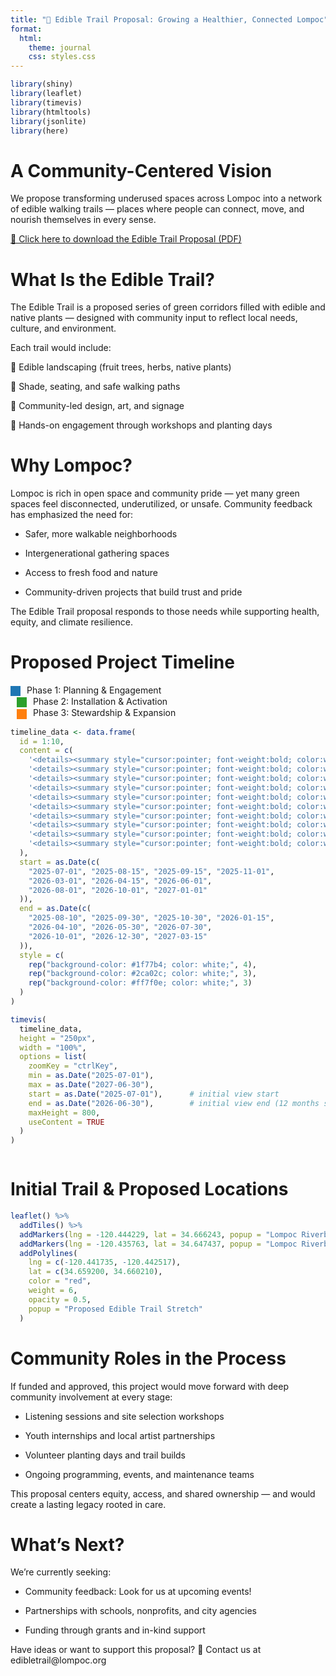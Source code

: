 ```yaml
---
title: "🌿 Edible Trail Proposal: Growing a Healthier, Connected Lompoc"
format: 
  html:
    theme: journal
    css: styles.css 
---
```


```r

library(shiny)
library(leaflet)
library(timevis)
library(htmltools)
library(jsonlite)
library(here)

```


# A Community-Centered Vision
::: {.card .p-4 .mb-4}
We propose transforming underused spaces across Lompoc into a network of edible walking trails — places where people can connect, move, and nourish themselves in every sense.

[📄 Click here to download the Edible Trail Proposal (PDF)](../edible-trail-proposal.pdf)

:::

# What Is the Edible Trail?

::: {.card .p-4 .mb-4}
The Edible Trail is a proposed series of green corridors filled with edible and native plants — designed with community input to reflect local needs, culture, and environment.

Each trail would include:

🍊 Edible landscaping (fruit trees, herbs, native plants)

🌳 Shade, seating, and safe walking paths

🎨 Community-led design, art, and signage

🤝 Hands-on engagement through workshops and planting days
:::


# Why Lompoc?


::: {.card .p-4 .mb-4}
Lompoc is rich in open space and community pride — yet many green spaces feel disconnected, underutilized, or unsafe. Community feedback has emphasized the need for:

- Safer, more walkable neighborhoods

- Intergenerational gathering spaces

- Access to fresh food and nature

- Community-driven projects that build trust and pride

The Edible Trail proposal responds to those needs while supporting health, equity, and climate resilience.
:::


# Proposed Project Timeline


::: {.card .p-3 .mb-2}
<span style="display:inline-block; width:16px; height:16px; background:#1f77b4; margin-right:6px; vertical-align:middle;"></span> Phase 1: Planning & Engagement  
<span style="display:inline-block; width:16px; height:16px; background:#2ca02c; margin-right:6px; vertical-align:middle; margin-left:10px;"></span> Phase 2: Installation & Activation  
<span style="display:inline-block; width:16px; height:16px; background:#ff7f0e; margin-right:6px; vertical-align:middle; margin-left:10px;"></span> Phase 3: Stewardship & Expansion  
:::

```r

timeline_data <- data.frame(
  id = 1:10,
  content = c(
    '<details><summary style="cursor:pointer; font-weight:bold; color:white;">📝 Community Introduction & Feedback</summary><p style="margin-top:5px;">Gather feedback from residents and host listening sessions to shape project goals.</p></details>',
    '<details><summary style="cursor:pointer; font-weight:bold; color:white;">👥 Advisory Committee & Partnerships</summary><p style="margin-top:5px;">Form committee and identify key community and institutional partners.</p></details>',
    '<details><summary style="cursor:pointer; font-weight:bold; color:white;">📍 Site Identification & Design Workshops</summary><p style="margin-top:5px;">Hold workshops to select and design trail locations.</p></details>',
    '<details><summary style="cursor:pointer; font-weight:bold; color:white;">💰 Fundraising & Resource Gathering</summary><p style="margin-top:5px;">Secure funding and gather materials for trail implementation.</p></details>',
    '<details><summary style="cursor:pointer; font-weight:bold; color:white;">📐 Final Design & Site Prep</summary><p style="margin-top:5px;">Complete detailed designs and prepare sites for construction.</p></details>',
    '<details><summary style="cursor:pointer; font-weight:bold; color:white;">🌱 Community Planting & Trail Build-Out</summary><p style="margin-top:5px;">Plant native and edible species and build trail infrastructure.</p></details>',
    '<details><summary style="cursor:pointer; font-weight:bold; color:white;">🎉 Programming & Community Events</summary><p style="margin-top:5px;">Organize events to promote trail use and community engagement.</p></details>',
    '<details><summary style="cursor:pointer; font-weight:bold; color:white;">🧤 Volunteer Stewardship & Maintenance</summary><p style="margin-top:5px;">Recruit and train volunteers for ongoing trail stewardship.</p></details>',
    '<details><summary style="cursor:pointer; font-weight:bold; color:white;">📊 Monitoring & Feedback Loops</summary><p style="margin-top:5px;">Track trail use, collect feedback, and make improvements.</p></details>',
    '<details><summary style="cursor:pointer; font-weight:bold; color:white;">🚀 Expansion & Policy Integration</summary><p style="margin-top:5px;">Plan future trail expansions and integrate with local policies.</p></details>'
  ),
  start = as.Date(c(
    "2025-07-01", "2025-08-15", "2025-09-15", "2025-11-01",
    "2026-03-01", "2026-04-15", "2026-06-01",
    "2026-08-01", "2026-10-01", "2027-01-01"
  )),
  end = as.Date(c(
    "2025-08-10", "2025-09-30", "2025-10-30", "2026-01-15",
    "2026-04-10", "2026-05-30", "2026-07-30",
    "2026-10-01", "2026-12-30", "2027-03-15"
  )),
  style = c(
    rep("background-color: #1f77b4; color: white;", 4),
    rep("background-color: #2ca02c; color: white;", 3),
    rep("background-color: #ff7f0e; color: white;", 3)
  )
)

timevis(
  timeline_data,
  height = "250px",
  width = "100%",
  options = list(
    zoomKey = "ctrlKey",
    min = as.Date("2025-07-01"),
    max = as.Date("2027-06-30"),
    start = as.Date("2025-07-01"),      # initial view start
    end = as.Date("2026-06-30"),        # initial view end (12 months shown first)
    maxHeight = 800,
    useContent = TRUE
  )
)



```


# Initial Trail & Proposed Locations


::: {.card}

```r
leaflet() %>%
  addTiles() %>%
  addMarkers(lng = -120.444229, lat = 34.666243, popup = "Lompoc Riverbend Trail Start") %>%
  addMarkers(lng = -120.435763, lat = 34.647437, popup = "Lompoc Riverbend Trail End") %>%
  addPolylines(
    lng = c(-120.441735, -120.442517),
    lat = c(34.659200, 34.660210),
    color = "red",
    weight = 6,
    opacity = 0.5,
    popup = "Proposed Edible Trail Stretch"
  )
```
:::


# Community Roles in the Process


::: {.card .p-4 .mb-4}
If funded and approved, this project would move forward with deep community involvement at every stage:

- Listening sessions and site selection workshops

- Youth internships and local artist partnerships

- Volunteer planting days and trail builds

- Ongoing programming, events, and maintenance teams

This proposal centers equity, access, and shared ownership — and would create a lasting legacy rooted in care.
:::

# What’s Next?


::: {.card .p-4 .mb-4}
We're currently seeking:

- Community feedback: Look for us at upcoming events!

- Partnerships with schools, nonprofits, and city agencies

- Funding through grants and in-kind support

Have ideas or want to support this proposal?
📧 Contact us at edibletrail@lompoc.org
:::

